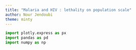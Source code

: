 ```yaml
---
title: "Malaria and HIV : lethality on population scale"
author: Nour Jendoubi
theme: minty
---
```



```python
import plotly.express as px
import pandas as pd
import numpy as np
 
```